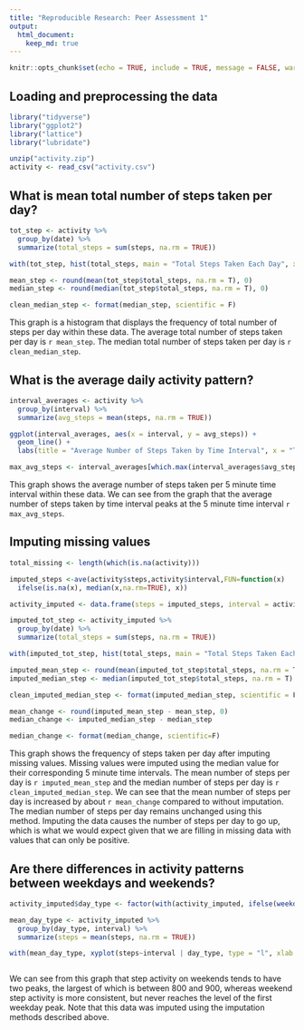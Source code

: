 ```yaml
---
title: "Reproducible Research: Peer Assessment 1"
output: 
  html_document:
    keep_md: true
---
```

```r
knitr::opts_chunk$set(echo = TRUE, include = TRUE, message = FALSE, warning = FALSE)
```

## Loading and preprocessing the data

```r

library("tidyverse")
library("ggplot2")
library("lattice")
library("lubridate")

unzip("activity.zip")
activity <- read_csv("activity.csv")

```
## What is mean total number of steps taken per day?

```r
tot_step <- activity %>%
  group_by(date) %>%
  summarize(total_steps = sum(steps, na.rm = TRUE))

with(tot_step, hist(total_steps, main = "Total Steps Taken Each Day", xlab = "Total Steps", ylim = c(0,30)))

mean_step <- round(mean(tot_step$total_steps, na.rm = T), 0)
median_step <- round(median(tot_step$total_steps, na.rm = T), 0)

clean_median_step <- format(median_step, scientific = F)
```

This graph is a histogram that displays the frequency of total number of steps per day within these data. The average total number of steps taken per day is `r mean_step`. The median total number of steps taken per day is `r clean_median_step`.

## What is the average daily activity pattern?

```r
interval_averages <- activity %>%
  group_by(interval) %>%
  summarize(avg_steps = mean(steps, na.rm = TRUE))

ggplot(interval_averages, aes(x = interval, y = avg_steps)) +
  geom_line() +
  labs(title = "Average Number of Steps Taken by Time Interval", x = "Time Interval", y = "Average Number of Steps")

max_avg_steps <- interval_averages[which.max(interval_averages$avg_steps), "interval"]

```
This graph shows the average number of steps taken per 5 minute time interval within these data. We can see from the graph that the average number of steps taken by time interval peaks at the 5 minute time interval `r max_avg_steps`.

## Imputing missing values

```r
total_missing <- length(which(is.na(activity)))

imputed_steps <-ave(activity$steps,activity$interval,FUN=function(x) 
  ifelse(is.na(x), median(x,na.rm=TRUE), x))

activity_imputed <- data.frame(steps = imputed_steps, interval = activity$interval, date = activity$date)

imputed_tot_step <- activity_imputed %>%
  group_by(date) %>%
  summarize(total_steps = sum(steps, na.rm = TRUE))

with(imputed_tot_step, hist(total_steps, main = "Total Steps Taken Each Day", xlab = "Total Steps", ylim = c(0,30)))

imputed_mean_step <- round(mean(imputed_tot_step$total_steps, na.rm = T), 0)
imputed_median_step <- median(imputed_tot_step$total_steps, na.rm = T)

clean_imputed_median_step <- format(imputed_median_step, scientific = F)

mean_change <- round(imputed_mean_step - mean_step, 0)
median_change <- imputed_median_step - median_step

median_change <- format(median_change, scientific=F)

```
This graph shows the frequency of steps taken per day after imputing missing values. Missing values were imputed using the median value for their corresponding 5 minute time intervals. The mean number of steps per day is `r imputed_mean_step` and the median number of steps per day is `r clean_imputed_median_step`. We can see that the mean number of steps per day is increased by about `r mean_change` compared to without imputation. The median number of steps per day remains unchanged using this method. Imputing the data causes the number of steps per day to go up, which is what we would expect given that we are filling in missing data with values that can only be positive.

## Are there differences in activity patterns between weekdays and weekends?

```r

activity_imputed$day_type <- factor(with(activity_imputed, ifelse(weekdays(date) == "Sunday" | weekdays(date) == "Saturday", "weekend", "weekday")))

mean_day_type <- activity_imputed %>%
  group_by(day_type, interval) %>%
  summarize(steps = mean(steps, na.rm = TRUE))

with(mean_day_type, xyplot(steps~interval | day_type, type = "l", xlab = "Interval", ylab = "Number of Steps", layout = c(1,2)))



```

We can see from this graph that step activity on weekends tends to have two peaks, the largest of which is between 800 and 900, whereas weekend step activity is more consistent, but never reaches the level of the first weekday peak. Note that this data was imputed using the imputation methods described above.

